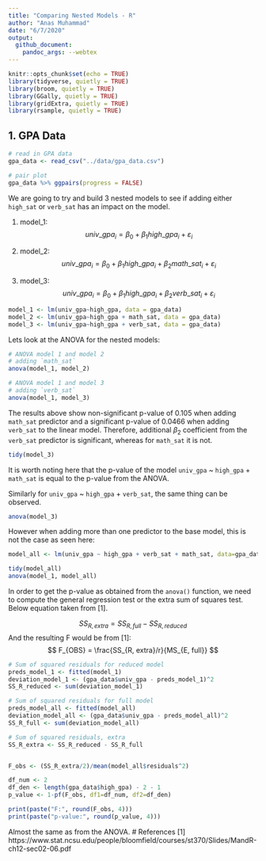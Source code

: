 ```yaml
---
title: "Comparing Nested Models - R"
author: "Anas Muhammad"
date: "6/7/2020"
output:
  github_document:
    pandoc_args: --webtex
---
```


```r
knitr::opts_chunk$set(echo = TRUE)
library(tidyverse, quietly = TRUE)
library(broom, quietly = TRUE)
library(GGally, quietly = TRUE)
library(gridExtra, quietly = TRUE)
library(rsample, quietly = TRUE)
```

## 1. GPA Data

```r
# read in GPA data
gpa_data <- read_csv("../data/gpa_data.csv")

# pair plot
gpa_data %>% ggpairs(progress = FALSE)
```

We are going to try and build 3 nested models to see if adding either `high_sat` or `verb_sat` has an impact on the model.

1) model_1:
$$
univ\_gpa_i = \beta_0 + \beta_1 high\_gpa_i + \varepsilon_i
$$


2) model_2:
$$
univ\_gpa_i = \beta_0 + \beta_1 high\_gpa_i + \beta_2 math\_sat_i + \varepsilon_i
$$

3) model_3:
$$
univ\_gpa_i=\beta_0+\beta_1 high\_gpa_i+ \beta_2 verb\_sat_i+ \varepsilon_i
$$


```r
model_1 <- lm(univ_gpa~high_gpa, data = gpa_data)
model_2 <- lm(univ_gpa~high_gpa + math_sat, data = gpa_data)
model_3 <- lm(univ_gpa~high_gpa + verb_sat, data = gpa_data)
```

Lets look at the ANOVA for the nested models:

```r
# ANOVA model 1 and model 2 
# adding `math_sat`
anova(model_1, model_2)

# ANOVA model 1 and model 3
# adding `verb_sat`
anova(model_1, model_3)
```

The results above show non-significant p-value of 0.105 when adding `math_sat` predictor and a significant p-value of 0.0466 when adding `verb_sat` to the linear model. Therefore, additional $\beta_2$ coefficient from the `verb_sat` predictor is significant, whereas for `math_sat` it is not.

```r
tidy(model_3)
```

It is worth noting here that the p-value of the model `univ_gpa` ~ `high_gpa` + `math_sat` is equal to the p-value from the ANOVA. 

Similarly for `univ_gpa` ~ `high_gpa` + `verb_sat`, the same thing can be observed.

```r
anova(model_3)
```


However when adding more than one predictor to the base model, this is not the case as seen here:
```r
model_all <- lm(univ_gpa ~ high_gpa + verb_sat + math_sat, data=gpa_data)

tidy(model_all)
anova(model_1, model_all)
```

In order to get the p-value as obtained from the `anova()` function, we need to compute the general regression test or the extra sum of squares test. Below equation taken from [1].

$$
SS_{R,extra} = SS_{R, full} - SS_{R, reduced}
$$
And the resulting F would be from [1]:
$$
F_{OBS} = \frac{SS_{R, extra}/r}{MS_{E, full}}  
$$
```r
# Sum of squared residuals for reduced model
preds_model_1 <- fitted(model_1)
deviation_model_1 <- (gpa_data$univ_gpa - preds_model_1)^2
SS_R_reduced <- sum(deviation_model_1)

# Sum of squared residuals for full model
preds_model_all <- fitted(model_all)
deviation_model_all <- (gpa_data$univ_gpa - preds_model_all)^2
SS_R_full <- sum(deviation_model_all)

# Sum of squared residuals, extra
SS_R_extra <- SS_R_reduced - SS_R_full


F_obs <- (SS_R_extra/2)/mean(model_all$residuals^2)

df_num <- 2
df_den <- length(gpa_data$high_gpa) - 2 - 1
p_value <- 1-pf(F_obs, df1=df_num, df2=df_den)

print(paste("F:", round(F_obs, 4)))
print(paste("p-value:", round(p_value, 4)))
```
Almost the same as from the ANOVA.
# References
[1] https://www.stat.ncsu.edu/people/bloomfield/courses/st370/Slides/MandR-ch12-sec02-06.pdf